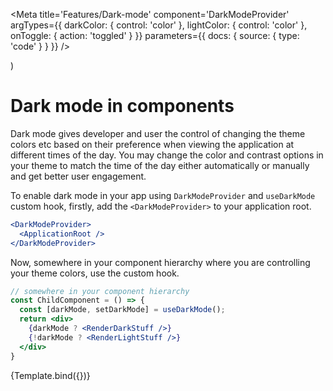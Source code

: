 
<Meta
  title='Features/Dark-mode'
  component='DarkModeProvider'
  argTypes={{
    darkColor: {
      control: 'color'
    },
    lightColor: {
      control: 'color'
    },
    onToggle: {
      action: 'toggled'
    }
  }}
  parameters={{
    docs: {
      source: {
        type: 'code'
      }
    }
  }}
/>

  <DarkModeProvider>
    <DarkModeProviderExample {...args} />
  </DarkModeProvider>
)

# Dark mode in components

Dark mode gives developer and user the control of changing the theme colors etc
based on their preference when viewing the application at different times of
the day. You may change the color and contrast options in your theme to match
the time of the day either automatically or manually and get better user
engagement.

To enable dark mode in your app using `DarkModeProvider` and `useDarkMode` custom
hook, firstly, add the `<DarkModeProvider>` to your application root.

```jsx
<DarkModeProvider>
  <ApplicationRoot />
</DarkModeProvider>
```

Now, somewhere in your component hierarchy where you are controlling your theme
colors, use the custom hook.

```jsx
// somewhere in your component hierarchy
const ChildComponent = () => {
  const [darkMode, setDarkMode] = useDarkMode();
  return <div>
    {darkMode ? <RenderDarkStuff />}
    {!darkMode ? <RenderLightStuff />}
  </div>
}
```

<Canvas>
  <Story name='default'>{Template.bind({})}</Story>
</Canvas>

<ArgsTable of={DarkModeProviderExample} />
